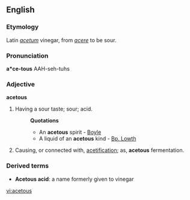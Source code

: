 ==English==

===Etymology===
Latin ''[[acetum]]'' vinegar, from ''[[acere]]'' to be sour.

===Pronunciation===
'''a*ce-tous'''
{{rfap}}
AAH-seh-tuhs

===Adjective===
'''acetous'''

# Having a sour taste; sour; acid.
#:'''Quotations'''
#:*An '''acetous''' spirit - [[Boyle]]
#:*A liquid of an '''acetous''' kind - [[Bp. Lowth]]
# Causing, or connected with, [[acetification]]; as, '''acetous''' fermentation.

===Derived terms===
*'''Acetous acid''': a name formerly given to vinegar

[[vi:acetous]]